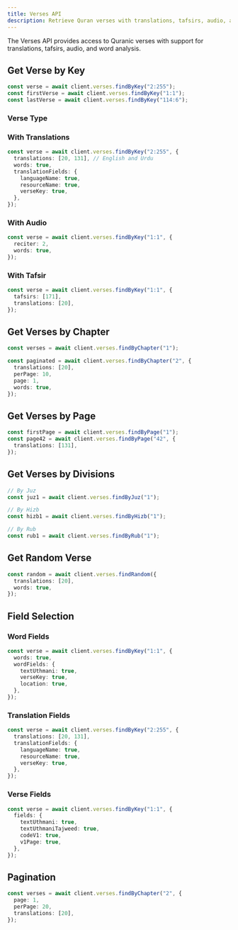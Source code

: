 ```yaml
---
title: Verses API
description: Retrieve Quran verses with translations, tafsirs, audio, and word-by-word analysis.
---
```


The Verses API provides access to Quranic verses with support for translations, tafsirs, audio, and word analysis.

## Get Verse by Key

```ts
const verse = await client.verses.findByKey("2:255");
const firstVerse = await client.verses.findByKey("1:1");
const lastVerse = await client.verses.findByKey("114:6");
```

### Verse Type

<auto-type-table
  path="../../../../packages/api/src/types/api/Verse.ts"
  name="Verse"
/>

### With Translations

```ts
const verse = await client.verses.findByKey("2:255", {
  translations: [20, 131], // English and Urdu
  words: true,
  translationFields: {
    languageName: true,
    resourceName: true,
    verseKey: true,
  },
});
```

### With Audio

```ts
const verse = await client.verses.findByKey("1:1", {
  reciter: 2,
  words: true,
});
```

### With Tafsir

```ts
const verse = await client.verses.findByKey("1:1", {
  tafsirs: [171],
  translations: [20],
});
```

## Get Verses by Chapter

```ts
const verses = await client.verses.findByChapter("1");

const paginated = await client.verses.findByChapter("2", {
  translations: [20],
  perPage: 10,
  page: 1,
  words: true,
});
```

## Get Verses by Page

```ts
const firstPage = await client.verses.findByPage("1");
const page42 = await client.verses.findByPage("42", {
  translations: [131],
});
```

## Get Verses by Divisions

```ts
// By Juz
const juz1 = await client.verses.findByJuz("1");

// By Hizb
const hizb1 = await client.verses.findByHizb("1");

// By Rub
const rub1 = await client.verses.findByRub("1");
```

## Get Random Verse

```ts
const random = await client.verses.findRandom({
  translations: [20],
  words: true,
});
```

## Field Selection

### Word Fields

```ts
const verse = await client.verses.findByKey("1:1", {
  words: true,
  wordFields: {
    textUthmani: true,
    verseKey: true,
    location: true,
  },
});
```

### Translation Fields

```ts
const verse = await client.verses.findByKey("2:255", {
  translations: [20, 131],
  translationFields: {
    languageName: true,
    resourceName: true,
    verseKey: true,
  },
});
```

### Verse Fields

```ts
const verse = await client.verses.findByKey("1:1", {
  fields: {
    textUthmani: true,
    textUthmaniTajweed: true,
    codeV1: true,
    v1Page: true,
  },
});
```

## Pagination

```ts
const verses = await client.verses.findByChapter("2", {
  page: 1,
  perPage: 20,
  translations: [20],
});
```
